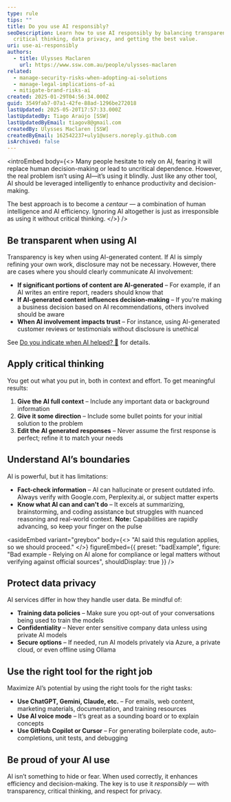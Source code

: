 ```yaml
---
type: rule
tips: ""
title: Do you use AI responsibly?
seoDescription: Learn how to use AI responsibly by balancing transparency,
  critical thinking, data privacy, and getting the best value.
uri: use-ai-responsibly
authors:
  - title: Ulysses Maclaren
    url: https://www.ssw.com.au/people/ulysses-maclaren
related:
  - manage-security-risks-when-adopting-ai-solutions
  - manage-legal-implications-of-ai
  - mitigate-brand-risks-ai
created: 2025-01-29T04:56:34.000Z
guid: 3549fab7-07a1-42fe-88ad-1296be272018
lastUpdated: 2025-05-20T17:57:33.000Z
lastUpdatedBy: Tiago Araújo [SSW]
lastUpdatedByEmail: tiagov8@gmail.com
createdBy: Ulysses Maclaren [SSW]
createdByEmail: 162542237+uly1@users.noreply.github.com
isArchived: false
---
```

<introEmbed
  body={<>
Many people hesitate to rely on AI, fearing it will replace human decision-making or lead to uncritical dependence. However, the real problem isn’t using AI—it’s using it blindly. Just like any other tool, AI should be leveraged intelligently to enhance productivity and decision-making.

The best approach is to become a *centaur* — a combination of human intelligence and AI efficiency. Ignoring AI altogether is just as irresponsible as using it without critical thinking.
  </>}
/>
<youtubeEmbed url="https://www.youtube.com/watch?v=LzFG7pUylZo" description="Video: If you think AI is cheating, you're doing it wrong | Ulysses Maclaren | Rules (6 min)" />

## Be transparent when using AI

Transparency is key when using AI-generated content. If AI is simply refining your own work, disclosure may not be necessary. However, there are cases where you should clearly communicate AI involvement:

* **If significant portions of content are AI-generated** – For example, if an AI writes an entire report, readers should know that
* **If AI-generated content influences decision-making** – If you're making a business decision based on AI recommendations, others involved should be aware
* **When AI involvement impacts trust** – For instance, using AI-generated customer reviews or testimonials without disclosure is unethical

See [Do you indicate when AI helped? 🤖](/indicate-ai-helped) for details.

## Apply critical thinking

You get out what you put in, both in context and effort. To get meaningful results:

1. **Give the AI full context** – Include any important data or background information
2. **Give it some direction** – Include some bullet points for your initial solution to the problem
3. **Edit the AI generated responses** – Never assume the first response is perfect; refine it to match your needs

## Understand AI’s boundaries

AI is powerful, but it has limitations:

* **Fact-check information** – AI can hallucinate or present outdated info. Always verify with Google.com, Perplexity.ai, or subject matter experts
* **Know what AI can and can't do** – It excels at summarizing, brainstorming, and coding assistance but struggles with nuanced reasoning and real-world context.
   **Note:** Capabilities are rapidly advancing, so keep your finger on the pulse

<asideEmbed
  variant="greybox"
  body={<>
    "AI said this regulation applies, so we should proceed."
  </>}
  figureEmbed={{
    preset: "badExample",
    figure: "Bad example - Relying on AI alone for compliance or legal matters without verifying against official sources",
    shouldDisplay: true
  }}
/>

## Protect data privacy

AI services differ in how they handle user data. Be mindful of:

* **Training data policies** – Make sure you opt-out of your conversations being used to train the models
* **Confidentiality** – Never enter sensitive company data unless using private AI models
* **Secure options** – If needed, run AI models privately via Azure, a private cloud, or even offline using Ollama

## Use the right tool for the right job

Maximize AI’s potential by using the right tools for the right tasks:

* **Use ChatGPT, Gemini, Claude, etc.** – For emails, web content, marketing materials, documentation, and training resources
* **Use AI voice mode** – It’s great as a sounding board or to explain concepts
* **Use GitHub Copilot or Cursor** – For generating boilerplate code, auto-completions, unit tests, and debugging

## Be proud of your AI use

AI isn’t something to hide or fear. When used correctly, it enhances efficiency and decision-making. The key is to use it *responsibly* — with transparency, critical thinking, and respect for privacy.
